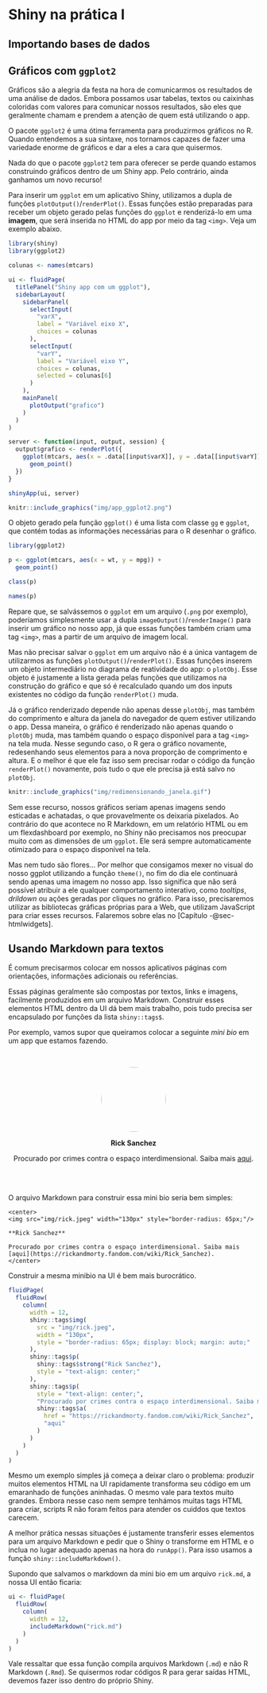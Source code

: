 # Shiny na prática I

## Importando bases de dados

## Gráficos com `ggplot2`

Gráficos são a alegria da festa na hora de comunicarmos os resultados de uma análise de dados. Embora possamos usar tabelas, textos ou caixinhas coloridas com valores para comunicar nossos resultados, são eles que geralmente chamam e prendem a atenção de quem está utilizando o app.

O pacote `ggplot2` é uma ótima ferramenta para produzirmos gráficos no R. Quando entendemos a sua sintaxe, nos tornamos capazes de fazer uma variedade enorme de gráficos e dar a eles a cara que quisermos.

Nada do que o pacote `ggplot2` tem para oferecer se perde quando estamos construindo gráficos dentro de um Shiny app. Pelo contrário, ainda ganhamos um novo recurso!

Para inserir um `ggplot` em um aplicativo Shiny, utilizamos a dupla de funções `plotOutput()`/`renderPlot()`. Essas funções estão preparadas para receber um objeto gerado pelas funções do `ggplot` e renderizá-lo em uma **imagem**, que será inserida no HTML do app por meio da tag `<img>`. Veja um exemplo abaixo.

```r
library(shiny)
library(ggplot2)

colunas <- names(mtcars)

ui <- fluidPage(
  titlePanel("Shiny app com um ggplot"),
  sidebarLayout(
    sidebarPanel(
      selectInput(
        "varX",
        label = "Variável eixo X",
        choices = colunas
      ),
      selectInput(
        "varY",
        label = "Variável eixo Y",
        choices = colunas,
        selected = colunas[6]
      )
    ),
    mainPanel(
      plotOutput("grafico")
    )
  )
)

server <- function(input, output, session) {
  output$grafico <- renderPlot({
    ggplot(mtcars, aes(x = .data[[input$varX]], y = .data[[input$varY]])) +
      geom_point()
  })
}

shinyApp(ui, server)
```

```r
knitr::include_graphics("img/app_ggplot2.png")
```

O objeto gerado pela função `ggplot()` é uma lista com classe `gg` e `ggplot`, que contém todas as informações necessárias para o R desenhar o gráfico.

```r
library(ggplot2)

p <- ggplot(mtcars, aes(x = wt, y = mpg)) +
  geom_point()

class(p)

names(p)
```

Repare que, se salvássemos o `ggplot` em um arquivo (`.png` por exemplo), poderíamos simplesmente usar a dupla `imageOutput()`/`renderImage()` para inserir um gráfico no nosso app, já que essas funções também criam uma tag `<img>`, mas a partir de um arquivo de imagem local.

Mas não precisar salvar o `ggplot` em um arquivo não é a única vantagem de utilizarmos as funções `plotOutput()`/`renderPlot()`. Essas funções inserem um objeto intermediário no diagrama de reatividade do app: o `plotObj`. Esse objeto é justamente a lista gerada pelas funções que utilizamos na construção do gráfico e que só é recalculado quando um dos inputs existentes no código da função `renderPlot()` muda.

Já o gráfico renderizado depende não apenas desse `plotObj`, mas também do comprimento e altura da janela do navegador de quem estiver utilizando o app. Dessa maneira, o gráfico é renderizado não apenas quando o `plotObj` muda, mas também quando o espaço disponível para a tag `<img>` na tela muda. Nesse segundo caso, o R gera o gráfico novamente, redesenhando seus elementos para a nova proporção de comprimento e altura. E o melhor é que ele faz isso sem precisar rodar o código da função `renderPlot()` novamente, pois tudo o que ele precisa já está salvo no `plotObj`.

```r
knitr::include_graphics("img/redimensionando_janela.gif")
```

Sem esse recurso, nossos gráficos seriam apenas imagens sendo esticadas e achatadas, o que provavelmente os deixaria pixelados. Ao contrário do que acontece no R Markdown, em um relatório HTML ou em um flexdashboard por exemplo, no Shiny não precisamos nos preocupar muito com as dimensões de um `ggplot`. Ele será sempre automaticamente otimizado para o espaço disponível na tela.

Mas nem tudo são flores... Por melhor que consigamos mexer no visual do nosso ggplot utilizando a função `theme()`, no fim do dia ele continuará sendo apenas uma imagem no nosso app. Isso significa que não será possível atribuir a ele qualquer comportamento interativo, como *tooltips*, *drildown* ou ações geradas por cliques no gráfico. Para isso, precisaremos utilizar as bibliotecas gráficas próprias para a Web, que utilizam JavaScript para criar esses recursos. Falaremos sobre elas no [Capítulo -@sec-htmlwidgets].

## Usando Markdown para textos

É comum precisarmos colocar em nossos aplicativos páginas com orientações, informações adicionais ou referências. 

Essas páginas geralmente são compostas por textos, links e imagens, facilmente produzidos em um arquivo Markdown. Construir esses elementos HTML dentro da UI dá bem mais trabalho, pois tudo precisa ser encapsulado por funções da lista `shiny::tags$`.

Por exemplo, vamos supor que queiramos colocar a seguinte *mini bio* em um app que estamos fazendo.

<br>

<center>
<img src="img/rick.jpeg" width="130px" style="border-radius: 65px;"/>

**Rick Sanchez**

Procurado por crimes contra o espaço interdimensional. Saiba mais [aqui](https://rickandmorty.fandom.com/wiki/Rick_Sanchez).
</center>

<br>
<br>

O arquivo Markdown para construir essa mini bio seria bem simples:

```
<center>
<img src="img/rick.jpeg" width="130px" style="border-radius: 65px;"/>

**Rick Sanchez**

Procurado por crimes contra o espaço interdimensional. Saiba mais [aqui](https://rickandmorty.fandom.com/wiki/Rick_Sanchez).
</center>
```

Construir a mesma minibio na UI é bem mais burocrático.

```r
fluidPage(
  fluidRow(
    column(
      width = 12,
      shiny::tags$img(
        src = "img/rick.jpeg",
        width = "130px",
        style = "border-radius: 65px; display: block; margin: auto;"
      ),
      shiny::tags$p(
        shiny::tags$strong("Rick Sanchez"),
        style = "text-align: center;"
      ),
      shiny::tags$p(
        style = "text-align: center;",
        "Procurado por crimes contra o espaço interdimensional. Saiba mais",
        shiny::tags$a(
          href = "https://rickandmorty.fandom.com/wiki/Rick_Sanchez",
          "aqui"
        )
      )
    )
  )
)
```

Mesmo um exemplo simples já começa a deixar claro o problema: produzir muitos elementos HTML na UI rapidamente transforma seu código em um emaranhado de funções aninhadas. O mesmo vale para textos muito grandes. Embora nesse caso nem sempre tenhámos muitas tags HTML para criar, scripts R não foram feitos para atender os cuiddos que textos carecem.

A melhor prática nessas situações é justamente transferir esses elementos para um arquivo Markdown e pedir que o Shiny o transforme em HTML e o inclua no lugar adequado apenas na hora do `runApp()`. Para isso usamos a função `shiny::includeMarkdown()`.

Supondo que salvamos o markdown da mini bio em um arquivo `rick.md`, a nossa UI então ficaria:

```r
ui <- fluidPage(
  fluidRow(
    column(
      width = 12,
      includeMarkdown("rick.md")
    )
  )
)
```

Vale ressaltar que essa função compila arquivos Markdown (`.md`) e não R Markdown (`.Rmd`). Se quisermos rodar códigos R para gerar saídas HTML, devemos fazer isso dentro do próprio Shiny.
